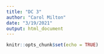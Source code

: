```yaml
---
title: "DC 3"
author: "Carol Milton"
date: "3/19/2021"
output: html_document
---
```


```r
knitr::opts_chunk$set(echo = TRUE)
```

